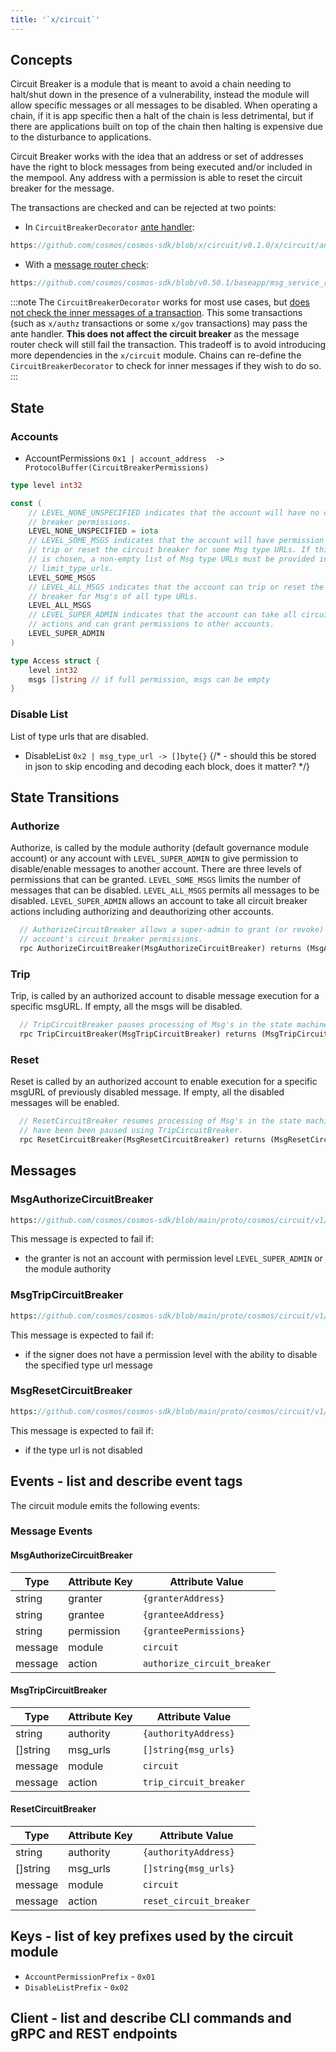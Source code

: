 ```yaml
---
title: '`x/circuit`'
---
```


## Concepts

Circuit Breaker is a module that is meant to avoid a chain needing to halt/shut down in the presence of a vulnerability, instead the module will allow specific messages or all messages to be disabled. When operating a chain, if it is app specific then a halt of the chain is less detrimental, but if there are applications built on top of the chain then halting is expensive due to the disturbance to applications. 

Circuit Breaker works with the idea that an address or set of addresses have the right to block messages from being executed and/or included in the mempool. Any address with a permission is able to reset the circuit breaker for the message. 

The transactions are checked and can be rejected at two points:

* In `CircuitBreakerDecorator` [ante handler](https://docs.cosmos.network/main/learn/advanced/baseapp#antehandler):

```go reference
https://github.com/cosmos/cosmos-sdk/blob/x/circuit/v0.1.0/x/circuit/ante/circuit.go#L27-L41
``` 

* With a [message router check](https://docs.cosmos.network/main/learn/advanced/baseapp#msg-service-router):

```go reference
https://github.com/cosmos/cosmos-sdk/blob/v0.50.1/baseapp/msg_service_router.go#L104-L115
``` 

:::note
The `CircuitBreakerDecorator` works for most use cases, but [does not check the inner messages of a transaction](https://docs.cosmos.network/main/learn/beginner/tx-lifecycle#antehandler). This some transactions (such as `x/authz` transactions or some `x/gov` transactions) may pass the ante handler. **This does not affect the circuit breaker** as the message router check will still fail the transaction.
This tradeoff is to avoid introducing more dependencies in the `x/circuit` module. Chains can re-define the `CircuitBreakerDecorator` to check for inner messages if they wish to do so.
:::

## State

### Accounts

* AccountPermissions `0x1 | account_address  -> ProtocolBuffer(CircuitBreakerPermissions)`

```go
type level int32

const (
    // LEVEL_NONE_UNSPECIFIED indicates that the account will have no circuit
    // breaker permissions.
    LEVEL_NONE_UNSPECIFIED = iota
    // LEVEL_SOME_MSGS indicates that the account will have permission to
    // trip or reset the circuit breaker for some Msg type URLs. If this level
    // is chosen, a non-empty list of Msg type URLs must be provided in
    // limit_type_urls.
    LEVEL_SOME_MSGS
    // LEVEL_ALL_MSGS indicates that the account can trip or reset the circuit
    // breaker for Msg's of all type URLs.
    LEVEL_ALL_MSGS 
    // LEVEL_SUPER_ADMIN indicates that the account can take all circuit breaker
    // actions and can grant permissions to other accounts.
    LEVEL_SUPER_ADMIN
)

type Access struct {
	level int32 
	msgs []string // if full permission, msgs can be empty
}
```


### Disable List

List of type urls that are disabled.

* DisableList `0x2 | msg_type_url -> []byte{}` {/* - should this be stored in json to skip encoding and decoding each block, does it matter? */}

## State Transitions

### Authorize 

Authorize, is called by the module authority (default governance module account) or any account with `LEVEL_SUPER_ADMIN` to give permission to disable/enable messages to another account. There are three levels of permissions that can be granted. `LEVEL_SOME_MSGS` limits the number of messages that can be disabled. `LEVEL_ALL_MSGS` permits all messages to be disabled. `LEVEL_SUPER_ADMIN` allows an account to take all circuit breaker actions including authorizing and deauthorizing other accounts.

```protobuf
  // AuthorizeCircuitBreaker allows a super-admin to grant (or revoke) another
  // account's circuit breaker permissions.
  rpc AuthorizeCircuitBreaker(MsgAuthorizeCircuitBreaker) returns (MsgAuthorizeCircuitBreakerResponse);
```

### Trip

Trip, is called by an authorized account to disable message execution for a specific msgURL. If empty, all the msgs will be disabled.

```protobuf
  // TripCircuitBreaker pauses processing of Msg's in the state machine.
  rpc TripCircuitBreaker(MsgTripCircuitBreaker) returns (MsgTripCircuitBreakerResponse);
```

### Reset

Reset is called by an authorized account to enable execution for a specific msgURL of previously disabled message. If empty, all the disabled messages will be enabled.

```protobuf
  // ResetCircuitBreaker resumes processing of Msg's in the state machine that
  // have been been paused using TripCircuitBreaker.
  rpc ResetCircuitBreaker(MsgResetCircuitBreaker) returns (MsgResetCircuitBreakerResponse);
```

## Messages

### MsgAuthorizeCircuitBreaker

```protobuf reference
https://github.com/cosmos/cosmos-sdk/blob/main/proto/cosmos/circuit/v1/tx.proto#L25-L75
```

This message is expected to fail if:

* the granter is not an account with permission level `LEVEL_SUPER_ADMIN` or the module authority

### MsgTripCircuitBreaker

```protobuf reference 
https://github.com/cosmos/cosmos-sdk/blob/main/proto/cosmos/circuit/v1/tx.proto#L77-L93
```

This message is expected to fail if:

* if the signer does not have a permission level with the ability to disable the specified type url message

### MsgResetCircuitBreaker

```protobuf reference
https://github.com/cosmos/cosmos-sdk/blob/main/proto/cosmos/circuit/v1/tx.proto#L95-109
```

This message is expected to fail if:

* if the type url is not disabled

## Events - list and describe event tags 

The circuit module emits the following events:

### Message Events

#### MsgAuthorizeCircuitBreaker

| Type    | Attribute Key | Attribute Value           |
|---------|---------------|---------------------------|
| string  | granter       | `{granterAddress}` |
| string  | grantee       | `{granteeAddress}` |
| string  | permission    | `{granteePermissions}` |
| message | module        | `circuit`                   |
| message | action        | `authorize_circuit_breaker` |

#### MsgTripCircuitBreaker

| Type     | Attribute Key | Attribute Value    |
|----------|---------------|--------------------|
| string   | authority     | `{authorityAddress}` |
| []string | msg_urls      | `[]string{msg_urls}` |
| message  | module        | `circuit`            |
| message  | action        | `trip_circuit_breaker` |

#### ResetCircuitBreaker

| Type     | Attribute Key | Attribute Value    |
|----------|---------------|--------------------|
| string   | authority     | `{authorityAddress}` |
| []string | msg_urls      | `[]string{msg_urls}` |
| message  | module        | `circuit`            |
| message  | action        | `reset_circuit_breaker` |


## Keys - list of key prefixes used by the circuit module

* `AccountPermissionPrefix` - `0x01`
* `DisableListPrefix` -  `0x02`

## Client - list and describe CLI commands and gRPC and REST endpoints
